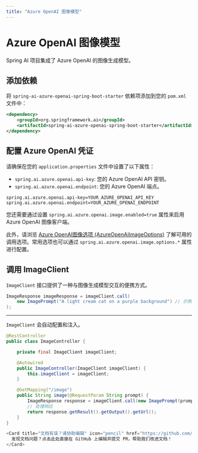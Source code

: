 ```yaml
---
title: "Azure OpenAI 图像模型"
---
```


# Azure OpenAI 图像模型

Spring AI 项目集成了 Azure OpenAI 的图像生成模型。

## 添加依赖

将 `spring-ai-azure-openai-spring-boot-starter` 依赖项添加到您的 `pom.xml` 文件中：

```xml
<dependency>
    <groupId>org.springframework.ai</groupId>
    <artifactId>spring-ai-azure-openai-spring-boot-starter</artifactId>
</dependency>
```

## 配置 Azure OpenAI 凭证

请确保在您的 `application.properties` 文件中设置了以下属性：

- `spring.ai.azure.openai.api-key`: 您的 Azure OpenAI API 密钥。
- `spring.ai.azure.openai.endpoint`: 您的 Azure OpenAI 端点。

```properties
spring.ai.azure.openai.api-key=YOUR_AZURE_OPENAI_API_KEY
spring.ai.azure.openai.endpoint=YOUR_AZURE_OPENAI_ENDPOINT
```

您还需要通过设置 `spring.ai.azure.openai.image.enabled=true` 属性来启用 Azure OpenAI 图像客户端。

此外，请浏览 [Azure OpenAI图像选项 (AzureOpenAiImageOptions)](https://github.com/spring-projects/spring-ai/blob/main/models/spring-ai-azure-openai/src/main/java/org/springframework/ai/azure/openai/AzureOpenAiImageOptions.java) 了解可用的调用选项。常用选项也可以通过 `spring.ai.azure.openai.image.options.*` 属性进行配置。

## 调用 ImageClient

`ImageClient` 接口提供了一种与图像生成模型交互的便携方式。

```java
ImageResponse imageResponse = imageClient.call(
    new ImagePrompt("A light cream cat on a purple background") // 示例提示内容通常保留英文
);
```
---

`ImageClient` 会自动配置和注入。

```java
@RestController
public class ImageController {

    private final ImageClient imageClient;

    @Autowired
    public ImageController(ImageClient imageClient) {
        this.imageClient = imageClient;
    }

    @GetMapping("/image")
    public String image(@RequestParam String prompt) {
        ImageResponse response = imageClient.call(new ImagePrompt(prompt));
        // 处理响应
        return response.getResult().getOutput().getUrl();
    }
} 

<Card title="文档有误？请协助编辑" icon="pencil" href="https://github.com/javaai-pig4cloud-com/javaai-docs/edit/main/spring-ai/api/image/azure-openai-image.mdx">
  发现文档问题？点击此处直接在 GitHub 上编辑并提交 PR，帮助我们改进文档！
</Card>
